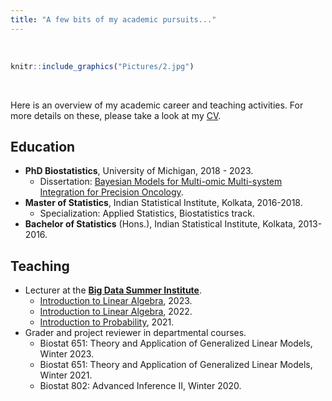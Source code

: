 ```yaml
---
title: "A few bits of my academic pursuits..."
---
```


<br>

```r
knitr::include_graphics("Pictures/2.jpg")
```

<br>

Here is an overview of my academic career and teaching activities. For more details on these, please take a look at my [CV](https://www.dropbox.com/scl/fi/9kteh34by8q241fucbqgt/RupamB_CV.pdf?rlkey=c2xzfhhtxvw91ijypnn8t50gy&st=vpeulwdq&dl=0).

## Education

- **PhD Biostatistics**, University of Michigan, 2018 - 2023.
  - Dissertation: [Bayesian Models for Multi-omic Multi-system Integration for Precision Oncology](https://deepblue.lib.umich.edu/handle/2027.42/177797).
- **Master of Statistics**, Indian Statistical Institute, Kolkata, 2016-2018.
  - Specialization: Applied Statistics, Biostatistics track.
- **Bachelor of Statistics** (Hons.), Indian Statistical Institute, Kolkata, 2013-2016.

## Teaching

- Lecturer at the [**Big Data Summer Institute**](https://sph.umich.edu/bdsi/).
  - [Introduction to Linear Algebra](https://sph.hosted.panopto.com/Panopto/Pages/Viewer.aspx?id=4df8ac5c-a26f-4a6c-bca6-b026015bb1c5), 2023.
  - [Introduction to Linear Algebra](https://sph.hosted.panopto.com/Panopto/Pages/Viewer.aspx?id=1e37e945-7634-45a2-aba6-aebd01212e07), 2022.
  - [Introduction to Probability](https://sph.hosted.panopto.com/Panopto/Pages/Viewer.aspx?id=f29a5ab0-4ff9-451c-b29e-ad400048d11b), 2021.
- Grader and project reviewer in departmental courses.
  - Biostat 651: Theory and Application of Generalized Linear Models, Winter 2023.
  - Biostat 651: Theory and Application of Generalized Linear Models, Winter 2021.
  - Biostat 802: Advanced Inference II, Winter 2020.
